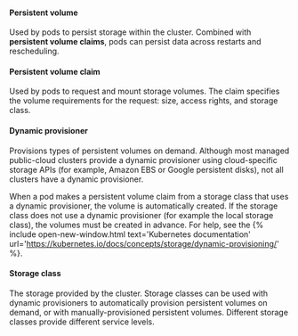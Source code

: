 #### Persistent volume

Used by pods to persist storage within the cluster. Combined with **persistent volume claims**, pods can persist data across restarts and rescheduling.

#### Persistent volume claim

Used by pods to request and mount storage volumes. The claim specifies the volume requirements for the request: size, access rights, and storage class.

#### Dynamic provisioner

Provisions types of persistent volumes on demand. Although most managed public-cloud clusters provide a dynamic provisioner using cloud-specific storage APIs (for example, Amazon EBS or Google persistent disks), not all clusters have a dynamic provisioner.

When a pod makes a persistent volume claim from a storage class that uses a dynamic provisioner, the volume is automatically created. If the storage class does not use a dynamic provisioner (for example the local storage class), the volumes must be created in advance. For help, see the {% include open-new-window.html text='Kubernetes documentation' url='https://kubernetes.io/docs/concepts/storage/dynamic-provisioning/' %}.

#### Storage class

The storage provided by the cluster. Storage classes can be used with dynamic provisioners to automatically provision persistent volumes on demand, or with manually-provisioned persistent volumes. Different storage classes provide different service levels.
